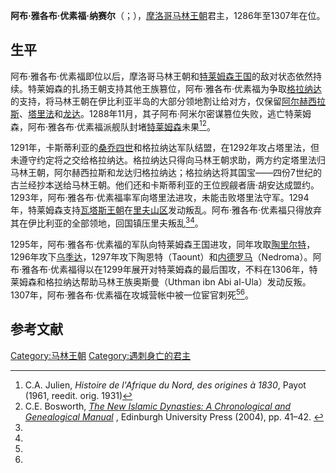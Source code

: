 {{Infobox royalty
|title               =苏丹
| name               =阿布·雅各布·优素福·纳赛尔
| full name          = 
| image              =
| caption            =
| succession         =[[摩洛哥君主列表|马林王朝苏丹]]
| reign1             =1286年3月 – 1307年5月13日
| predecessor1       =[[阿布·优素福·雅各布·本·阿卜杜勒-哈克|阿布·优素福·雅各布·本·阿卜杜勒-哈克]]
| successor1         =[[阿布·萨比特·阿米尔|阿布·萨比特·阿米尔]]

| spouse             =
| issue              =
| house              =[[马林王朝|马林王朝]]
| house-type         =王朝
| father             =[[阿布·优素福·雅各布·本·阿卜杜勒-哈克|阿布·优素福·雅各布·本·阿卜杜勒-哈克]]
| mother             =
| birth_date         =不详
| birth_place        =
| death_date         =1307年5月13日
| death_place        =[[特莱姆森|特莱姆森]]
| religion           =[[伊斯兰教|伊斯兰教]]
|}}
'''阿布·雅各布·优素福·纳赛尔'''（{{lang-ar|أبو يعقوب يوسف الناصر}}；{{bd|？||1307年|5月13日}}），[[摩洛哥|摩洛哥]][[马林王朝|马林王朝]]君主，1286年至1307年在位。

== 生平 ==
阿布·雅各布·优素福即位以后，摩洛哥马林王朝和[[特莱姆森王国|特莱姆森王国]]的敌对状态依然持续。特莱姆森的扎扬王朝支持其他王族篡位，阿布·雅各布·优素福为争取[[格拉纳达酋长国|格拉纳达]]的支持，将马林王朝在伊比利亚半岛的大部分领地割让给对方，仅保留[[阿尔赫西拉斯|阿尔赫西拉斯]]、[[塔里法|塔里法]]和[[龙达_(西班牙)|龙达]]。1288年11月，其子阿布·阿米尔密谋篡位失败，逃亡特莱姆森，阿布·雅各布·优素福派舰队封堵[[特莱姆森|特莱姆森]]未果<ref name=":1">C.A. Julien, ''Histoire de l'Afrique du Nord, des origines à 1830'', Payot (1961, reedit. orig. 1931)</ref><ref name=":2">C.E. Bosworth, [https://books.google.com/books?id=mKpz_2CkoWEC&printsec=frontcover#v=onepage&f=false ''The New Islamic Dynasties: A Chronological and Genealogical Manual''] {{Wayback|url=https://books.google.com/books?id=mKpz_2CkoWEC&printsec=frontcover#v=onepage&f=false |date=20210209223137 }}, Edinburgh University Press (2004), pp. 41–42. {{ISBN|9780748621378}}</ref>。

1291年，卡斯蒂利亚的[[桑乔四世_(卡斯提尔)|桑乔四世]]和格拉纳达军队结盟，在1292年攻占塔里法，但未遵守约定将之交给格拉纳达。格拉纳达只得向马林王朝求助，两方约定塔里法归马林王朝，阿尔赫西拉斯和龙达归格拉纳达；格拉纳达将其国宝——四份7世纪的古兰经抄本送给马林王朝。他们还和卡斯蒂利亚的王位觊觎者唐·胡安达成盟约。1293年，阿布·雅各布·优素福率军向塔里法进攻，未能击败塔里法守军。1294年，特莱姆森支持[[瓦塔斯王朝|瓦塔斯王朝]]在[[里夫山脉|里夫山区]]发动叛乱。阿布·雅各布·优素福只得放弃其在伊比利亚的全部领地，回国镇压里夫叛乱<ref name=":1"/><ref name=":2"/>。

1295年，阿布·雅各布·优素福的军队向特莱姆森王国进攻，同年攻取[[陶里尔特|陶里尔特]]，1296年攻下[[乌季达|乌季达]]，1297年攻下陶恩特（Taount）和[[内德罗马|内德罗马]]（Nedroma）。阿布·雅各布·优素福得以在1299年展开对特莱姆森的最后围攻，不料在1306年，特莱姆森和格拉纳达帮助马林王族奥斯曼（Uthman ibn Abi al-Ula）发动反叛。1307年，阿布·雅各布·优素福在攻城营帐中被一位宦官刺死<ref name=":1"/><ref name=":2"/>。

== 参考文献 ==
{{reflist}}
{{S-start}}
{{Succession box
|before=[[阿布·优素福·雅各布·本·阿卜杜勒-哈克|阿布·优素福·雅各布·本·阿卜杜勒-哈克]]
|title=[[马林王朝|马林王朝]]
|years=1286–1307
|after=[[阿布·萨比特·阿米尔|阿布·萨比特·阿米尔]]
}}
{{S-end}}
{{Rulers of Morocco}}
[[Category:马林王朝|Category:马林王朝]]
[[Category:遇刺身亡的君主|Category:遇刺身亡的君主]]